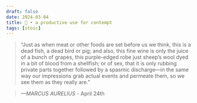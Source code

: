 ```yaml
---
draft: false 
date: 2024-03-04
title: 🗿 • a productive use for contempt
tags: [stoic]
---
```


>  “Just as when meat or other foods are set before us we think, this is a dead fish, a dead bird or pig; and also, this fine wine is only the juice of a bunch of grapes, this purple-edged robe just sheep’s wool dyed in a bit of blood from a shellfish; or of sex, that it is only rubbing private parts together followed by a spasmic discharge—in the same way our impressions grab actual events and permeate them, so we see them as they really are.”

> *—MARCUS AURELIUS* - April 24th